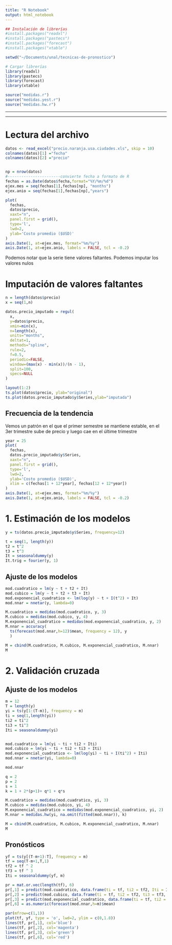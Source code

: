 ```yaml
---
title: "R Notebook"
output: html_notebook
---
```


```r
## Instalación de librerías
#install.packages("readxl")
#install.packages("pastecs")
#install.packages("forecast")
#install.packages("xtable")
```

```r
setwd("~/Documents/unal/tecnicas-de-pronostico")

# Cargar librerías
library(readxl)
library(pastecs)
library(forecast)
library(xtable)

source("medidas.r")
source("medidas.yest.r")
source("medidas.hw.r")
```

------------------------------------------------------------------------

------------------------------------------------------------------------

# Lectura del archivo

```r

datos <- read_excel("precio.naranja.usa.ciudades.xls", skip = 10)
colnames(datos)[1] ="fecha"
colnames(datos)[2] ="precio"


np = nrow(datos)
#-----------------------convierte fecha a formato de R
fechas = as.Date(datos$fecha,format="%Y/%m/%d")
ejex.mes = seq(fechas[1],fechas[np], "months")
ejex.anio = seq(fechas[1],fechas[np],"years")

plot(
  fechas,
  datos$precio,
  xaxt="n",
  panel.first = grid(),
  type='l',
  lwd=2,
  ylab='Costo promedio ($USD)'
)
axis.Date(1, at=ejex.mes, format="%m/%y")
axis.Date(1, at=ejex.anio, labels = FALSE, tcl = -0.2)
```

Podemos notar que la serie tiene valores faltantes. Podemos imputar los valores nulos

# Imputación de valores faltantes

```r
n = length(datos$precio)
x = seq(1,n)

datos.precio_imputado = regul(
  x,
  y=datos$precio,
  xmin=min(x),
  n=length(x),
  units="months",
  deltat=1,
  methods="spline",
  rule=2,
  f=0.5,
  periodic=FALSE,
  window=(max(x) - min(x))/(n - 1),
  split=100,
  specs=NULL
)

layout(1:2)
ts.plot(datos$precio, ylab="original")
ts.plot(datos.precio_imputado$y$Series,ylab="imputada")
```

## Frecuencia de la tendencia

Vemos un patrón en el que el primer semestre se mantiene estable, en el 3er trimestre sube de precio y luego cae en el últime trimestre

```r
year = 25
plot(
  fechas,
  datos.precio_imputado$y$Series,
  xaxt="n",
  panel.first = grid(),
  type='l',
  lwd=2,
  ylab='Costo promedio ($USD)',
  xlim = c(fechas[1 + 12*year], fechas[12 + 12*year])
)
axis.Date(1, at=ejex.mes, format="%m/%y")
axis.Date(1, at=ejex.anio, labels = FALSE, tcl = -0.2)
```

# 1. Estimación de los modelos

```r
y = ts(datos.precio_imputado$y$Series, frequency=12)

t = seq(1, length(y))
t2 = t^2
t3 = t^3
It = seasonaldummy(y)
It.trig = fourier(y, 1)
```

## Ajuste de los modelos

```r

mod.cuadratico = lm(y ~ t + t2 + It)
mod.cubico = lm(y ~ t + t2 + t3 + It)
mod.exponencial_cuadratico <- lm(log(y) ~ t + I(t^2) + It)
mod.nnar = nnetar(y, lambda=0)
```

```r
M.cuadratico = medidas(mod.cuadratico, y, 3)
M.cubico = medidas(mod.cubico, y, 4)
M.exponencial_cuadratico = medidas(mod.exponencial_cuadratico, y, 2)
M.nnar = accuracy(
  ts(forecast(mod.nnar,h=12)$mean, frequency = 12), y
  )

M = cbind(M.cuadratico, M.cubico, M.exponencial_cuadratico, M.nnar)
M
```

# 2. Validación cruzada

## Ajuste de los modelos

```r
m = 12
T = length(y)
yi = ts(y[1:(T-m)], frequency = m)
ti = seq(1,length(yi))
ti2 = ti^2
ti3 = ti^3
Iti = seasonaldummy(yi)


mod.cuadratico = lm(yi ~ ti + ti2 + Iti)
mod.cubico = lm(yi ~ ti + ti2 + ti3 + Iti)
mod.exponencial_cuadratico <- lm(log(yi) ~ ti + I(ti^2) + Iti)
mod.nnar = nnetar(yi, lambda=0)
```

```r
mod.nnar

q = 2
p = 2
s = 1
k = 1 + 2*(p+1)+ q*1 + q*s
```

```r
M.cuadratico = medidas(mod.cuadratico, yi, 3)
M.cubico = medidas(mod.cubico, yi, 4)
M.exponencial_cuadratico = medidas(mod.exponencial_cuadratico, yi, 2)
M.nnar = medidas.hw(yi, na.omit(fitted(mod.nnar)), k)

M = cbind(M.cuadratico, M.cubico, M.exponencial_cuadratico, M.nnar)
M
```

## Pronósticos

```r
yf = ts(y[(T-m+1):T], frequency = m)
tf = seq(T-m+1,T,1)
tf2 = tf ^ 2
tf3 = tf ^ 3
Iti = seasonaldummy(yf, m)

pr = mat.or.vec(length(tf), 6)
pr[,1] = predict(mod.cuadratico, data.frame(ti = tf, ti2 = tf2, Iti = Iti))
pr[,2] = predict(mod.cubico, data.frame(ti = tf, ti2 = tf2, ti3 = tf3, Iti = Iti))
pr[,3] = predict(mod.exponencial_cuadratico, data.frame(ti = tf, ti2 = tf2, It = I(Iti)))
pr[,6] = as.numeric(forecast(mod.nnar,h=m)$mean)
```

```r
par(mfrow=c(1,1))
plot(tf, yf, type = 'o', lwd=2, ylim = c(0,1.8))
lines(tf, pr[,1], col='blue')
lines(tf, pr[,2], col='magenta')
lines(tf, pr[,3], col='green')
lines(tf, pr[,6], col='red')
```
